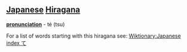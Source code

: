 == [[Japanese]] [[Hiragana]] ==
'''[[pronunciation]]''' - té (tsu)

For a list of words starting with this hiragana see: [[Wiktionary:Japanese index て]]